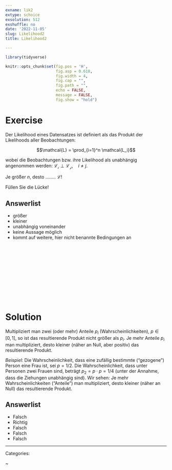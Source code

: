 ```yaml
---
exname: lik2
extype: schoice
exsolution: 512
exshuffle: no
date: '2022-11-05'
slug: Likelihood2
title: Likelihood2

---
```





```r
library(tidyverse)

```


```r
knitr::opts_chunk$set(fig.pos = 'H',
                      fig.asp = 0.618,
                      fig.width = 4,
                      fig.cap = "", 
                      fig.path = "",
                      echo = FALSE,
                      message = FALSE,
                      fig.show = "hold")
```






# Exercise

Der Likelihood eines Datensatzes ist definiert als das Produkt der Likelihoods aller Beobachtungen:

$$\mathcal{L} = \prod_{i=1}^n \mathcal{L_i}$$

wobei die Beobachtungen bzw. ihre Likelihood als unabhängig angenommen werden: $\mathcal{L_i} \perp \mathcal{L_j}, \quad i \ne j$.

Je größer $n$,  desto ........ $\mathcal{L}$!

Füllen Sie die Lücke!

Answerlist
----------
* größer
* kleiner
* unabhängig voneinander
* keine Aussage möglich
* kommt auf weitere, hier nicht benannte Bedingungen an




</br>
</br>
</br>
</br>
</br>
</br>
</br>
</br>
</br>
</br>

# Solution


Multipliziert man zwei (oder mehr) Anteile $p_i$ (Wahrscheinlichkeiten), 
$p \in [0,1]$, so ist das resultierende Produkt nicht größer als $p_i$.
Je mehr Anteile $p_i$ man multipliziert, desto kleiner (näher an Null, aber positiv) das resultierende Produkt.

*Beispiel*: Die Wahrscheinlichkeit, dass eine zufällig bestimmte ("gezogene") Person eine Frau ist, 
sei $p=1/2$. Die Wahrscheinlichkeit, 
dass unter Personen zwei Frauen sind, 
beträgt $p_2 = p\cdot p=1/4$ (unter der Annahme, dass die Ziehungen unabhängig sind).
Wir sehen: Je mehr Wahrscheinlichkeiten ("Anteile") man multipliziert,
desto kleiner (näher an Null) das resultierende Produkt.



Answerlist
----------
* Falsch
* Richtig
* Falsch
* Falsch
* Falsch





---

Categories: 

~

